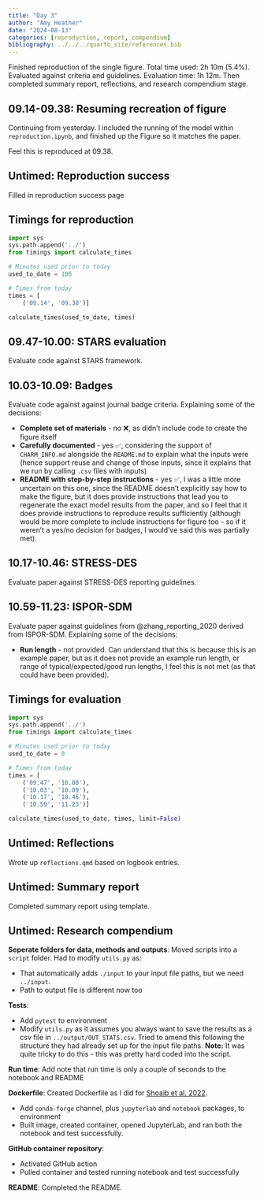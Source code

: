 ```yaml
---
title: "Day 3"
author: "Amy Heather"
date: "2024-08-13"
categories: [reproduction, report, compendium]
bibliography: ../../../quarto_site/references.bib
---
```


::: {.callout-note}

Finished reproduction of the single figure. Total time used: 2h 10m (5.4%). Evaluated against criteria and guidelines. Evaluation time: 1h 12m. Then completed summary report, reflections, and research compendium stage.

:::

## 09.14-09.38: Resuming recreation of figure

Continuing from yesterday. I included the running of the model within `reproduction.ipynb`, and finished up the Figure so it matches the paper.

Feel this is reproduced at 09.38.

## Untimed: Reproduction success

Filled in reproduction success page

## Timings for reproduction

```python
import sys
sys.path.append('../')
from timings import calculate_times

# Minutes used prior to today
used_to_date = 106

# Times from today
times = [
    ('09.14', '09.38')]

calculate_times(used_to_date, times)
```

## 09.47-10.00: STARS evaluation

Evaluate code against STARS framework.

## 10.03-10.09: Badges

Evaluate code against against journal badge criteria. Explaining some of the decisions:

* **Complete set of materials** - no ❌, as didn't include code to create the figure itself
* **Carefully documented** - yes ✅, considering the support of `CHARM_INFO.md` alongside the `README.md` to explain what the inputs were (hence support reuse and change of those inputs, since it explains that we run by calling `.csv` files with inputs)
* **README with step-by-step instructions** - yes ✅, I was a little more uncertain on this one, since the README doesn't explicitly say how to make the figure, but it does provide instructions that lead you to regenerate the exact model results from the paper, and so I feel that it does provide instructions to reproduce results sufficiently (although would be more complete to include instructions for figure too - so if it weren't a yes/no decision for badges, I would've said this was partially met).

## 10.17-10.46: STRESS-DES

Evaluate paper against STRESS-DES reporting guidelines.

## 10.59-11.23: ISPOR-SDM

Evaluate paper against guidelines from @zhang_reporting_2020 derived from ISPOR-SDM. Explaining some of the decisions:

* **Run length** - not provided. Can understand that this is because this is an example paper, but as it does not provide an example run length, or range of typical/expected/good run lengths, I feel this is not met (as that could have been provided). 

## Timings for evaluation

```python
import sys
sys.path.append('../')
from timings import calculate_times

# Minutes used prior to today
used_to_date = 0

# Times from today
times = [
    ('09.47', '10.00'),
    ('10.03', '10.09'),
    ('10.17', '10.46'),
    ('10.59', '11.23')]

calculate_times(used_to_date, times, limit=False)
```

## Untimed: Reflections

Wrote up `reflections.qmd` based on logbook entries.

## Untimed: Summary report

Completed summary report using template.

## Untimed: Research compendium

**Seperate folders for data, methods and outputs**: Moved scripts into a `script` folder. Had to modify `utils.py` as:

* That automatically adds `./input` to your input file paths, but we need `../input`.
* Path to output file is different now too

**Tests**:

* Add `pytest` to environment
* Modify `utils.py` as it assumes you always want to save the results as a csv file in `../output/OUT_STATS.csv`. Tried to amend this following the structure they had already set up for the input file paths. **Note:** It was quite tricky to do this - this was pretty hard coded into the script.

**Run time**: Add note that run time is only a couple of seconds to the notebook and README

**Dockerfile**: Created Dockerfile as I did for [Shoaib et al. 2022](https://github.com/pythonhealthdatascience/stars-reproduce-shoaib-2022/blob/main/reproduction/docker/).

* Add `conda-forge` channel, plus `jupyterlab` and `notebook` packages, to environment
* Built image, created container, opened JupyterLab, and ran both the notebook and test successfully.

**GitHub container repository**:

* Activated GitHub action
* Pulled container and tested running notebook and test successfully

**README**: Completed the README.